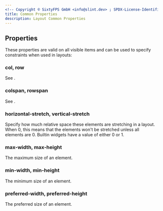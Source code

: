 ```yaml
---
<!-- Copyright © SixtyFPS GmbH <info@slint.dev> ; SPDX-License-Identifier: MIT -->
title: Common Properties
description: Layout Common Properties
---
```




## Properties
These properties are valid on all visible items and can be used to specify constraints when used in layouts:

### col, row
<SlintProperty propName="col, row" typeName="int" default="0">
See <Link type="GridLayout" />.
</SlintProperty>

### colspan, rowspan
<SlintProperty propName="colspan, rowspan" typeName="int">
See <Link type="GridLayout" />.
</SlintProperty>

### horizontal-stretch, vertical-stretch
<SlintProperty propName="horizontal-stretch, vertical-stretch" typeName="float" propertyVisibility="in-out">
Specify how much relative space these elements are stretching in a layout. When 0, this means that the 
elements won't be stretched unless all elements are 0. Builtin widgets have a value of either 0 or 1.
</SlintProperty>

### max-width, max-height
<SlintProperty propName="`max-width, `max-height" typeName="length" >
The maximum size of an element.
</SlintProperty>

### min-width, min-height
<SlintProperty propName="`min-width, `min-height" typeName="length" >
The minimum size of an element.
</SlintProperty>

### preferred-width, preferred-height
<SlintProperty propName="`preferred-width, `preferred-height" typeName="length" >
The preferred size of an element.
</SlintProperty>

